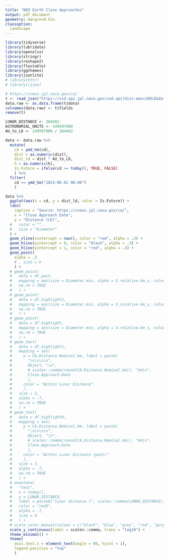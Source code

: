 ```yaml
---
title: "NEO Earth Close Approaches"
output: pdf_document
geometry: margin=0.5in
classoption:
  landscape
---
```


```r

library(tidyverse)
library(lubridate)
library(openxlsx)
library(stringr)
library(reshape2)
library(flextable)
library(ggthemes)
library(jsonlite)
# library(httr)
# library(rjson)

```

```r

# https://cneos.jpl.nasa.gov/ca/
t <- read_json("https://ssd-api.jpl.nasa.gov/cad.api?dist-max=100LD&date-min=2020-01-01", simplifyVector = TRUE)
data.raw <- as.data.frame(t$data)
colnames(data.raw) <- t$fields
remove(t)

```

```r

LUNAR_DISTANCE <- 384402
ASTRONOMIAL_UNITS <- 149597900
AU_to_LD <- 149597900 / 384402

data <- data.raw %>%
  mutate(
    cd = ymd_hm(cd),
    dist = as.numeric(dist),
    dist_ld = dist * AU_to_LD,
    h = as.numeric(h),
    Is.Future = ifelse(cd >= today(), TRUE, FALSE)
    ) %>%
  filter(
    cd >= ymd_hm("2023-06-01 00:00")
    )

data %>%
  ggplot(aes(x = cd, y = dist_ld, color = Is.Future)) +
  labs(
    caption = "Source: https://cneos.jpl.nasa.gov/ca/",
    x = "Close Approach Date",
    y = "Distance (LD)",
  #   color = "",
  #   size = "Diameter"
  ) +
  geom_vline(xintercept = now(), color = "red", alpha = .3) +
  geom_hline(yintercept = 0, color = "black", alpha = .3) +
  geom_hline(yintercept = 1, color = "red", alpha = .3) +
  geom_point(
    alpha = .3
    # , size = h
    ) +
  # geom_point(
  #   data = df_past,
  #   mapping = aes(size = Diameter.min, alpha = V.relative.km_s, color = "Past"),
  #   na.rm = TRUE
  #   ) +
  # geom_point(
  #   data = df_highlight2,
  #   mapping = aes(size = Diameter.min, alpha = V.relative.km_s, color = "Larger than 1 km"),
  #   na.rm = TRUE
  #   ) +
  # geom_point(
  #   data = df_highlight,
  #   mapping = aes(size = Diameter.min, alpha = V.relative.km_s, color = "Within Lunar Distance"),
  #   na.rm = TRUE
  #   ) +
  # geom_text(
  #   data = df_highlight1,
  #   mapping = aes(
  #     y = CA.Distance.Nominal.km, label = paste(
  #       "\n\n\n\n",
  #       Object, "\n",
  #       # scales::comma(round(CA.Distance.Nominal.km)), "km\n",
  #       Close.Approach.Date
  #       ),
  #     color = "Within Lunar Distance"
  #     ),
  #   size = 3,
  #   alpha = .7,
  #   na.rm = TRUE
  #   ) +
  # geom_text(
  #   data = df_highlight0,
  #   mapping = aes(
  #     y = CA.Distance.Nominal.km, label = paste(
  #       "\n\n\n\n",
  #       Object, "\n",
  #       # scales::comma(round(CA.Distance.Nominal.km)), "km\n",
  #       Close.Approach.Date
  #       ),
  #     color = "Within Lunar Distance (past)"
  #     ),
  #   size = 3,
  #   alpha = .7,
  #   na.rm = TRUE
  #   ) +
  # annotate(
  #   "text",
  #   x = today(),
  #   y = LUNAR_DISTANCE,
  #   label = paste0("lunar distance (", scales::comma(LUNAR_DISTANCE), " km)                                      "),
  #   color = "red3",
  #   alpha = .7,
  #   size = 4
  #   ) +
  # scale_color_manual(values = c("black", "blue", "grey", "red", "purple")) +
  scale_y_continuous(label = scales::comma, trans = "log10") +
  theme_minimal() +
  theme(
    axis.text.x = element_text(angle = 90, hjust = 1),
    legend.position = "top"
    )

```
